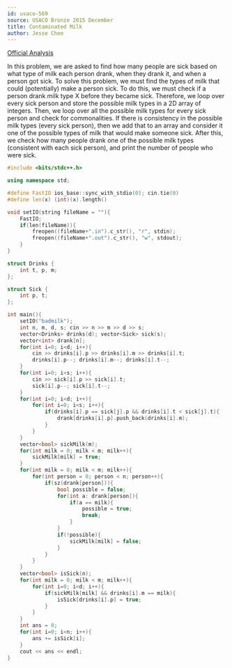 ```yaml
---
id: usaco-569
source: USACO Bronze 2015 December
title: Contaminated Milk
author: Jesse Choe
---
```


[Official Analysis](http://www.usaco.org/current/data/sol_badmilk_bronze_dec15.html)

<LanguageSection>
<CPPSection>

In this problem, we are asked to find how many people are sick based on what type of milk each person drank, when they drank it, and when a person got sick. To solve this problem, we must find the types of milk that could (potentially) make a person sick. To do this, we must check if a person drank milk type X before they became sick. Therefore, we loop over every sick person and store the possible milk types in a 2D array of integers. Then, we loop over all the possible milk types for every sick person and check for commonalities. If there is consistency in the possible milk types (every sick person), then we add that to an array and consider it one of the possible types of milk that would make someone sick. After this, we check how many people drank one of the possible milk types (consistent with each sick person), and print the number of people who were sick.

```cpp
#include <bits/stdc++.h>

using namespace std;

#define FastIO ios_base::sync_with_stdio(0); cin.tie(0)
#define len(x) (int)(x).length()

void setIO(string fileName = ""){
	FastIO;
	if(len(fileName)){
		freopen((fileName+".in").c_str(), "r", stdin);
		freopen((fileName+".out").c_str(), "w", stdout);
	}
}

struct Drinks {
	int t, p, m;
};

struct Sick {
	int p, t;
};

int main(){
	setIO("badmilk");
	int n, m, d, s; cin >> n >> m >> d >> s;
	vector<Drinks> drinks(d); vector<Sick> sick(s);
	vector<int> drank[n];
	for(int i=0; i<d; i++){
		cin >> drinks[i].p >> drinks[i].m >> drinks[i].t;
		drinks[i].p--; drinks[i].m--; drinks[i].t--;
	}
	for(int i=0; i<s; i++){
		cin >> sick[i].p >> sick[i].t;
		sick[i].p--; sick[i].t--;
	}
	for(int i=0; i<d; i++){
		for(int i=0; i<s; i++){
			if(drinks[i].p == sick[j].p && drinks[i].t < sick[j].t){
				drank[drinks[i].p].push_back(drinks[i].m);
			}
		}
	}
	vector<bool> sickMilk(m);
	for(int milk = 0; milk < m; milk++){
		sickMilk[milk] = true;
	}
	for(int milk = 0; milk < m; milk++){
		for(int person = 0; person < n; person++){
			if(sz(drank[person])){
				bool possible = false;
				for(int a: drank[person]){
					if(a == milk){
						possible = true;
						break;
					}
				}
				if(!possible){
					sickMilk[milk] = false;
				}
			}
		}
	}
	vector<bool> isSick(n);
	for(int milk = 0; milk < m; milk++){
		for(int i=0; i<d; i++){
			if(sickMilk[milk] && drinks[i].m == milk){
				isSick[drinks[i].p] = true;
			}
		}
	}
	int ans = 0;
	for(int i=0; i<n; i++){
		ans += isSick[i];
	}
	cout << ans << endl;
}
```

</CPPSection>
</LanguageSection>
